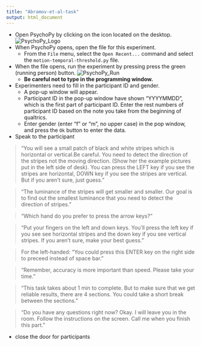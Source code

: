 ```yaml
---
title: "Abramov-et-al-task"
output: html_document
---
```


- Open PsychoPy by clicking on the icon located on the desktop.
![PsychoPy_Logo](images/PsychoPy-1.PNG)  
- When PsychoPy opens, open the file for this experiment.
    - From the `File` menu, select the `Open Recent...` command and select the `motion-temporal-threshold.py` file.
- When the file opens, run the experiment by pressing press the green (running person) button. ![PsychoPy_Run](images/PPrunningMan.png)  
    - **Be careful not to type in the programming window.**
- Experimenters need to fill in the participant ID and gender.
    - A pop-up window will appear.
    - Participant ID in the pop-up window have shown "YYYYMMDD", which is the first part of participant ID. Enter the rest numbers of participant ID based on the note you take from the beginning of qualtrics.
    - Enter gender (enter "f" or "m", no upper case) in the pop window, and press the `Ok` button to enter the data.
- Speak to the participant

>“You will see a small patch of black and white stripes which is horizontal or vertical.Be careful. You need to detect the direction of the stripes not the moving direction. (Show her the example pictures put in the left side of desk). You can press the LEFT key if you see the stripes are horizontal, DOWN key if you see the stripes are vertical. But if you aren't sure, just guess. "

>“The luminance of the stripes will get smaller and smaller. Our goal is to find out the smallest luminance that you need to detect the direction of stripes."

>"Which hand do you prefer to press the arrow keys?"

>"Put your fingers on the left and down keys. You'll press the left key if you see see horizontal stripes and the down key if you see vertical stripes. If you aren't sure, make your best guess."

>For the left-handed: "You could press this ENTER key on the right side to preceed instead of space bar."

>"Remember, accuracy is more important than speed. Please take your time."

>"This task takes about 1 min to complete. But to make sure that we get reliable results, there are 4 sections. You could take a short break between the sections."

>"Do you have any questions right now? Okay. I will leave you in the room. Follow the instructions on the screen. Call me when you finish this part."

- close the door for participants